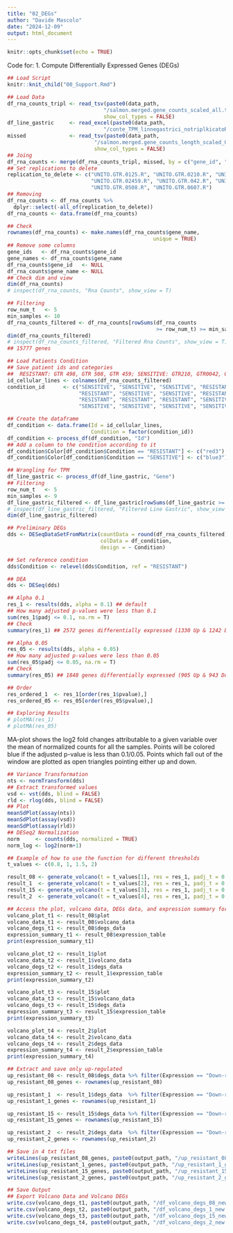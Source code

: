 ---
title: "02_DEGs"
author: "Davide Mascolo"
date: "2024-12-09"
output: html_document
---

```{r setup, include = FALSE}
knitr::opts_chunk$set(echo = TRUE)
```

Code for:
1. Compute Differentially Expressed Genes (DEGs)

```{r include-child, echo = FALSE}
## Load Script 
knitr::knit_child("00_Support.Rmd")
```


```{r}
## Load Data
df_rna_counts_tripl <- read_tsv(paste0(data_path,
                               "/salmon.merged.gene_counts_scaled_all.tsv"),
                               show_col_types = FALSE)
df_line_gastric     <- read_excel(paste0(data_path,
                               "/conte_TPM_linnegastrici_notriplkicatoR1.xlsx"))
missed              <- read_tsv(paste0(data_path,
                            "/salmon.merged.gene_counts_length_scaled_02.tsv"),
                            show_col_types = FALSE)
## Joing
df_rna_counts <- merge(df_rna_counts_tripl, missed, by = c("gene_id", "gene_name"))
## Set replications to delete
replication_to_delete <- c("UNITO.GTR.0125.R", "UNITO.GTR.0210.R", "UNITO.GTR.0221.R",
                           "UNITO.GTR.02459.R", "UNITO.GTR.042.R", "UNITO.GTR.0498.R",
                           "UNITO.GTR.0508.R", "UNITO.GTR.0607.R")
## Removing
df_rna_counts <- df_rna_counts %>% 
  dplyr::select(-all_of(replication_to_delete))
df_rna_counts <- data.frame(df_rna_counts)

## Check
rownames(df_rna_counts) <- make.names(df_rna_counts$gene_name,
                                               unique = TRUE)
## Remove some columns
gene_ids   <- df_rna_counts$gene_id
gene_names <- df_rna_counts$gene_name
df_rna_counts$gene_id   <- NULL
df_rna_counts$gene_name <- NULL
## Check dim and view
dim(df_rna_counts)
# inspect(df_rna_counts, "Rna Counts", show_view = T)

## Filtering
row_num_t   <- 5
min_samples <- 10
df_rna_counts_filtered <- df_rna_counts[rowSums(df_rna_counts
                                                >= row_num_t) >= min_samples, ]
dim(df_rna_counts_filtered)
# inspect(df_rna_counts_filtered, "Filtered Rna Counts", show_view = T)
## 15777 genes

## Load Patients Condition
## Save patient ids and categories
##  RESISTANT: GTR 498, GTR 508, GTR 459; SENSITIVE: GTR210, GTR0042, GTR221, GTR 607, GTR 125
id_cellular_lines <- colnames(df_rna_counts_filtered)
condition_id      <- c("SENSITIVE", "SENSITIVE", "SENSITIVE", "RESISTANT",
                       "RESISTANT", "SENSITIVE", "SENSITIVE", "RESISTANT",
                       "RESISTANT", "RESISTANT", "RESISTANT", "SENSITIVE",
                       "SENSITIVE", "SENSITIVE", "SENSITIVE", "SENSITIVE")

## Create the dataframe
df_condition <- data.frame(Id = id_cellular_lines,
                           Condition = factor(condition_id))
df_condition <- process_df(df_condition, "Id")
## Add a column to the condition according to it
df_condition$Color[df_condition$Condition == "RESISTANT"] <- c("red3")
df_condition$Color[df_condition$Condition == "SENSITIVE"] <- c("blue3")

## Wrangling for TPM
df_line_gastric <- process_df(df_line_gastric, "Gene")
## Filtering
row_num_t   <- 5
min_samples <- 9
df_line_gastric_filtered <- df_line_gastric[rowSums(df_line_gastric >= row_num_t) >= min_samples, ]
# inspect(df_line_gastric_filtered, "Filtered Line Gastric", show_view = T)
dim(df_line_gastric_filtered)
```


```{r}
## Preliminary DEGs
dds <- DESeqDataSetFromMatrix(countData = round(df_rna_counts_filtered),
                              colData = df_condition,
                              design = ~ Condition)

## Set reference condition
dds$Condition <- relevel(dds$Condition, ref = "RESISTANT")

## DEA
dds <- DESeq(dds)

## Alpha 0.1
res_1 <- results(dds, alpha = 0.1) ## default
## How many adjusted p-values were less than 0.1
sum(res_1$padj <= 0.1, na.rm = T)
## Check
summary(res_1) ## 2572 genes differentially expressed (1330 Up & 1242 Down)

## Alpha 0.05
res_05 <- results(dds, alpha = 0.05)
## How many adjusted p-values were less than 0.05
sum(res_05$padj <= 0.05, na.rm = T)
## Check
summary(res_05) ## 1848 genes differentially expressed (905 Up & 943 Down)

## Order
res_ordered_1  <- res_1[order(res_1$pvalue),]
res_ordered_05 <- res_05[order(res_05$pvalue),]

## Exploring Results
# plotMA(res_1)
# plotMA(res_05)
```
MA-plot shows the log2 fold changes attributable to a given variable over the mean of normalized counts for all the samples. Points will be colored blue if the adjusted p-value is less than 0.1/0.05. Points which fall out of the window are plotted as open triangles pointing either up and down.


```{r}
## Variance Transformation
nts <- normTransform(dds)
## Extract transformed values
vsd <- vst(dds, blind = FALSE)
rld <- rlog(dds, blind = FALSE)
## Plot
meanSdPlot(assay(nts))
meanSdPlot(assay(vsd))
meanSdPlot(assay(rld))
## DESeq2 Normalization
norm     <- counts(dds, normalized = TRUE)
norm_log <- log2(norm+1)
```

```{r}
## Example of how to use the function for different thresholds
t_values <- c(0.8, 1, 1.5, 2)

result_08 <- generate_volcano(t = t_values[1], res = res_1, padj_t = 0.05, top_n = 50)
result_1  <- generate_volcano(t = t_values[2], res = res_1, padj_t = 0.05, top_n = 50)
result_15 <- generate_volcano(t = t_values[3], res = res_1, padj_t = 0.05, top_n = 50)
result_2  <- generate_volcano(t = t_values[4], res = res_1, padj_t = 0.05, top_n = 50)

## Access the plot, volcano data, DEGs data, and expression summary for a specific threshold
volcano_plot_t1 <- result_08$plot
volcano_data_t1 <- result_08$volcano_data
volcano_degs_t1 <- result_08$degs_data
expression_summary_t1 <- result_08$expression_table
print(expression_summary_t1)

volcano_plot_t2 <- result_1$plot
volcano_data_t2 <- result_1$volcano_data
volcano_degs_t2 <- result_1$degs_data
expression_summary_t2 <- result_1$expression_table
print(expression_summary_t2)

volcano_plot_t3 <- result_15$plot
volcano_data_t3 <- result_15$volcano_data
volcano_degs_t3 <- result_15$degs_data
expression_summary_t3 <- result_15$expression_table
print(expression_summary_t3)

volcano_plot_t4 <- result_2$plot
volcano_data_t4 <- result_2$volcano_data
volcano_degs_t4 <- result_2$degs_data
expression_summary_t4 <- result_2$expression_table
print(expression_summary_t4)
```

```{r}
## Extract and save only up-regulated
up_resistant_08 <- result_08$degs_data %>% filter(Expression == "Down-regulated")
up_resistant_08_genes <- rownames(up_resistant_08)

up_resistant_1  <- result_1$degs_data  %>% filter(Expression == "Down-regulated")
up_resistant_1_genes <- rownames(up_resistant_1)

up_resistant_15 <- result_15$degs_data %>% filter(Expression == "Down-regulated")
up_resistant_15_genes <- rownames(up_resistant_15)

up_resistant_2  <- result_2$degs_data  %>% filter(Expression == "Down-regulated")
up_resistant_2_genes <- rownames(up_resistant_2)

## Save in 4 txt files
writeLines(up_resistant_08_genes, paste0(output_path, "/up_resistant_08_genes.txt"))
writeLines(up_resistant_1_genes, paste0(output_path, "/up_resistant_1_genes.txt"))
writeLines(up_resistant_15_genes, paste0(output_path, "/up_resistant_15_genes.txt"))
writeLines(up_resistant_2_genes, paste0(output_path, "/up_resistant_2_genes.txt"))
```

```{r}
## Save Output
## Export Volcano Data and Volcano DEGs
write.csv(volcano_degs_t1, paste0(output_path, "/df_volcano_degs_08_new.csv"), row.names = T)
write.csv(volcano_degs_t2, paste0(output_path, "/df_volcano_degs_1_new.csv"), row.names = T)
write.csv(volcano_degs_t3, paste0(output_path, "/df_volcano_degs_15_new.csv"), row.names = T)
write.csv(volcano_degs_t4, paste0(output_path, "/df_volcano_degs_2_new.csv"), row.names = T)
```